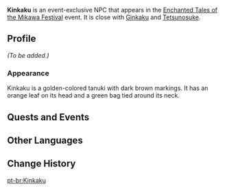 {{Meta
<!-- Remove this template after adding missing info -->
|missing_NPC_profile  = yes
}}
{{Character Infobox
|type             = Event NPC
|group            = Bake-Danuki
|image            = NPC Kinkaku.png
|region           = Inazuma
|location         = 
}}
'''Kinkaku''' is an event-exclusive NPC that appears in the [[Enchanted Tales of the Mikawa Festival]] event. It is close with [[Ginkaku]] and [[Tetsunosuke]].

==Profile==
<!-- Detailed story/lore information goes here. -->
''(To be added.)''

===Appearance===
Kinkaku is a golden-colored tanuki with dark brown markings. It has an orange leaf on its head and a green bag tied around its neck.

==Quests and Events==
{{Quests and Events}}

==Other Languages==
{{Other Languages|default_hidden=1
|en      = Kinkaku
|zhs     = 「金阁」
|zhs_rm  = 
|zht     = 「金閣」
|zht_rm  = 
|ja      = 「金閣」
|ja_rm   = "Kinkaku"
|ko      = 「킨카쿠」
|es      = Kinkaku
|fr      = Kinkaku
|ru      = Кинкаку
|th      = Kinkaku
|vi      = Kinkaku
|de      = Kinkaku
|id      = Kinkaku
|pt      = Kinkaku
|tr      = Kinkaku
|it      = Kinkaku
}}

==Change History==
{{Change History|5.4}}
<!--
==References==
{{Reflist}}
-->

[[pt-br:Kinkaku]]